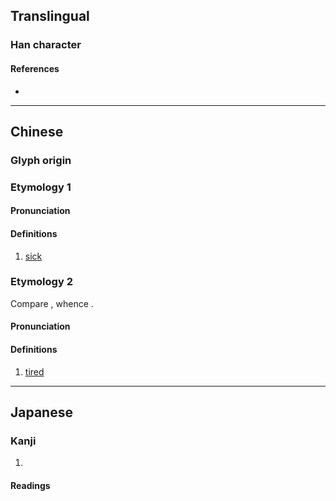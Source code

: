 {{character info}}
==Translingual==

===Han character===
{{Han char|rn=104|rad=疒|as=02|sn=7|four=|canj=KNHS|ids=⿸疒乃}}

====References====
* {{Han ref|kx=0769.020|dkj=22017|dj=1179.050|hdz=42659.140|uh=7593|ud=30099}}

----

==Chinese==

===Glyph origin===
{{Han etym}}

===Etymology 1===
{{zh-forms}}

====Pronunciation====
{{zh-pron
|m=nǎi
|mc=y
|oc=y
|cat=
}}

====Definitions====
{{zh-hanzi}}

# {{lb|zh|obsolete}} [[sick]]

===Etymology 2===
{{zh-forms|alt=𤵜}}
Compare {{inh|th|tai-pro|*ʰnɯəjᴮ||[[tired]]; [[exhausted]]}}, whence {{cog|za|naiq}}.

====Pronunciation====
{{zh-pron
|c=naai3
|c-t=nai1
|cat=a
}}

====Definitions====
{{zh-hanzi}}

# {{lb|zh|Cantonese}} [[tired]]

----

==Japanese==

===Kanji===
{{ja-kanji|grade=|rs=疒02}}

# {{rfdef|ja|sort=疒02}}

====Readings====
{{ja-readings
|on=ざい, ない, だい, ね, きゅう<きう
|kun=やむ, やまい, ほつす
|nanori=
}}